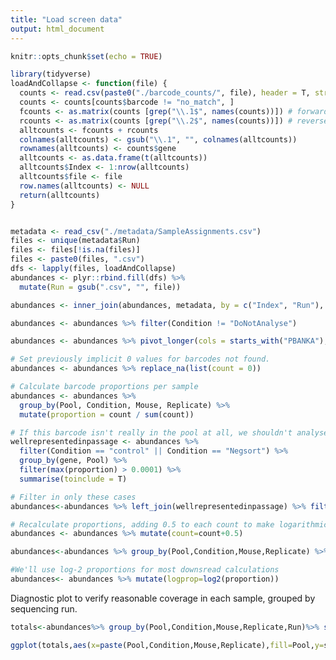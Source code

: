 ```yaml
---
title: "Load screen data"
output: html_document
---
```


```r
knitr::opts_chunk$set(echo = TRUE)
```

```r
library(tidyverse)
loadAndCollapse <- function(file) {
  counts <- read.csv(paste0("./barcode_counts/", file), header = T, stringsAsFactors = FALSE)
  counts <- counts[counts$barcode != "no_match", ]
  fcounts <- as.matrix(counts [grep("\\.1$", names(counts))]) # forward
  rcounts <- as.matrix(counts [grep("\\.2$", names(counts))]) # reverse
  alltcounts <- fcounts + rcounts
  colnames(alltcounts) <- gsub("\\.1", "", colnames(alltcounts))
  rownames(alltcounts) <- counts$gene
  alltcounts <- as.data.frame(t(alltcounts))
  alltcounts$Index <- 1:nrow(alltcounts)
  alltcounts$file <- file
  row.names(alltcounts) <- NULL
  return(alltcounts)
}


metadata <- read_csv("./metadata/SampleAssignments.csv")
files <- unique(metadata$Run)
files <- files[!is.na(files)]
files <- paste0(files, ".csv")
dfs <- lapply(files, loadAndCollapse)
abundances <- plyr::rbind.fill(dfs) %>%
  mutate(Run = gsub(".csv", "", file))

abundances <- inner_join(abundances, metadata, by = c("Index", "Run"), how = "left")

abundances <- abundances %>% filter(Condition != "DoNotAnalyse")

abundances <- abundances %>% pivot_longer(cols = starts_with("PBANKA"), names_to = "gene", values_to = "count")

# Set previously implicit 0 values for barcodes not found.
abundances <- abundances %>% replace_na(list(count = 0))

# Calculate barcode proportions per sample
abundances <- abundances %>%
  group_by(Pool, Condition, Mouse, Replicate) %>%
  mutate(proportion = count / sum(count))

# If this barcode isn't really in the pool at all, we shouldn't analyse it. Here we identify barcodes at least sometimes present at greater than 0.01% on a per-pool basis:
wellrepresentedinpassage <- abundances %>%
  filter(Condition == "control" || Condition == "Negsort") %>%
  group_by(gene, Pool) %>%
  filter(max(proportion) > 0.0001) %>%
  summarise(toinclude = T)

# Filter in only these cases
abundances<-abundances %>% left_join(wellrepresentedinpassage) %>% filter(toinclude==T)

# Recalculate proportions, adding 0.5 to each count to make logarithmic calculations possible by avoiding zero (this is reasonable since these values might in fact be 0.4 reads)
abundances <- abundances %>% mutate(count=count+0.5)

abundances<-abundances %>% group_by(Pool,Condition,Mouse,Replicate) %>% mutate(proportion=(count)/sum(count))

#We'll use log-2 proportions for most downsread calculations
abundances<- abundances %>% mutate(logprop=log2(proportion))
```

Diagnostic plot to verify reasonable coverage in each sample, grouped by sequencing run.
```r
totals<-abundances%>% group_by(Pool,Condition,Mouse,Replicate,Run)%>% summarise(sum=sum(count))

ggplot(totals,aes(x=paste(Pool,Condition,Mouse,Replicate),fill=Pool,y=sum))+geom_bar(stat="identity")+facet_wrap(~Run,scales="free",ncol=3) +theme_bw()+ theme(axis.text.x = element_text(angle = 90, hjust = 1,size=5))


```
